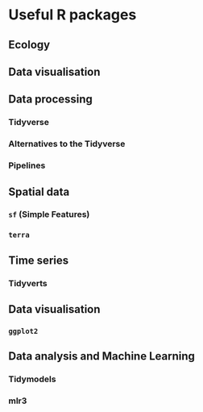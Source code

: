 # Useful R packages

## Ecology


## Data visualisation


## Data processing

### Tidyverse

### Alternatives to the Tidyverse

### Pipelines

## Spatial data

### `sf` (Simple Features)

### `terra`

## Time series

### Tidyverts

## Data visualisation

### `ggplot2`

## Data analysis and Machine Learning


### Tidymodels


### mlr3


